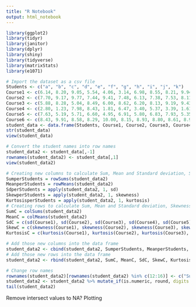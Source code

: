 ```yaml
---
title: "R Notebook"
output: html_notebook
---
```


```r
library(ggplot2)
library(tidyr)
library(janitor)
library(dplyr)
library(shiny)
library(tidyverse)
library(matrixStats)
library(e1071)
```

```r
# Import the dataset as a csv file
Students <- c("a", "b", "c", "d", "e", "f", "g", "h", "i", "j", "k")
Course1 <- c(6.14, 8.20, 9.05, 5.54, 4.06, 3.14, 6.98, 8.55, 8.21, 9.94, 2.39)
Course2 <- c(7.70, 9.17, 9.77, 7.44, 9.41, 7.48, 6.13, 7.38, 7.53, 8.11, 9.41)
Course3 <- c(5.88, 8.28, 5.04, 8.49, 6.00, 8.62, 6.20, 8.13, 9.19, 9.43, 7.00)
Course4 <- c(2.80, 1.23, 7.98, 8.43, 1.81, 6.47, 3.40, 5.37, 3.39, 1.61, 0.72)
Course5 <- c(7.63, 5.19, 5.71, 6.60, 4.95, 6.91, 5.80, 6.83, 7.93, 5.35, 6.86)
Course6 <- c(8.43, 9.91, 8.58, 8.29, 10.00, 8.15, 8.93, 8.80, 8.61, 8.94, 9.59)
student_data <- data.frame(Students, Course1, Course2, Course3, Course4, Course5, Course6)
str(student_data)
view(student_data)
```

```r
# Convert the student names into row names
student_data2 <- student_data[,-1]
rownames(student_data2) <- student_data[,1]
view(student_data2)
```

```r
# Creating new columns to calculate Sum, Mean and Standard deviation, Skewness and Kurtosis of each STUDENT on student_data2
SumperStudents = rowSums(student_data2)
MeanperStudents = rowMeans(student_data2)
SdperStudents = apply(student_data2, 1, sd)
SkewperStudents = apply(student_data2, 1, skewness)
KurtosisperStudents = apply(student_data2, 1, kurtosis)
# Creating rows to calculate Sum, Mean and Standard deviation, Skewness and Kurtosis of each COURSE on student_data
SumC = colSums(student_data2)
MeanC = colMeans(student_data2)      
SdC = c(sd(Course1), sd(Course2), sd(Course3), sd(Course4), sd(Course5), sd(Course6))
SkewC = c(skewness(Course1), skewness(Course2), skewness(Course3), skewness(Course4), skewness(Course5), skewness(Course6))
KurtosisC = c(kurtosis(Course1), kurtosis(Course2), kurtosis(Course3), kurtosis(Course4), kurtosis(Course5), kurtosis(Course6))
```


```r
# Add those new columns into the data frame
student_data2 <- cbind(student_data2, SumperStudents, MeanperStudents, SdperStudents, SkewperStudents, KurtosisperStudents)
# Add those new rows into the data frame
student_data2 <- rbind(student_data2, SumC, MeanC, SdC, SkewC, KurtosisC)

# Change row names
rownames(student_data2)[rownames(student_data2) %in% c(12:16)] <- c("SumperCourse","MeanperCourse", "SDperCourse", "SkewnessperCourse", "KurtosisperCourse")
student_data2 <- student_data2 %>% mutate_if(is.numeric, round, digits = 2)
tail(student_data2)
```

Remove intersect values to NA?
Plotting
